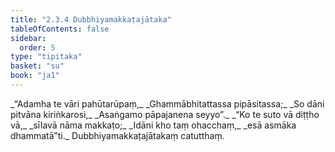```yaml
---
title: "2.3.4 Dubbhiyamakkaṭajātaka"
tableOfContents: false
sidebar:
  order: 5
type: "tipitaka"
basket: "su"
book: "ja1"
---
```



<DynamicBreadcrumb />

<Division number="47" book="ja1" bookNo="22" page="192">

<Paragraph number="415" type="verses" book="ja1">
_“Adamha te vāri pahūtarūpaṃ,_  
_Ghammābhitattassa pipāsitassa;_  
_So dāni pitvāna kiriṅkarosi,_  
_Asaṅgamo pāpajanena seyyo”._  

</Paragraph>

</Division>
<Division number="48" book="ja1" bookNo="22" page="192">

<Paragraph number="416" type="verses" book="ja1">
_“Ko te suto vā diṭṭho vā,_  
_sīlavā nāma makkaṭo;_  
_Idāni kho taṃ ohacchaṃ,_  
_esā asmāka dhammatā”ti._  


</Paragraph>
</Division>

<Paragraph number="417" type="center" book="ja1">
Dubbhiyamakkaṭajātakaṃ catutthaṃ.
</Paragraph>